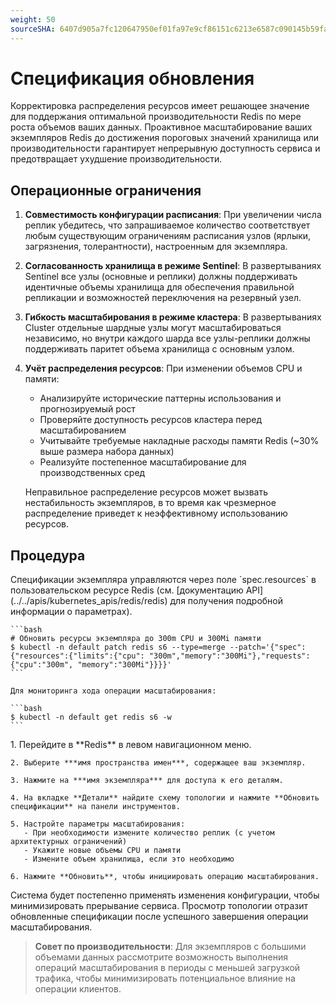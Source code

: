 ```yaml
---
weight: 50
sourceSHA: 6407d905a7fc120647950ef01fa97e9cf86151c6213e6587c090145b59faa597
---
```


# Спецификация обновления

Корректировка распределения ресурсов имеет решающее значение для поддержания оптимальной производительности Redis по мере роста объемов ваших данных. Проактивное масштабирование ваших экземпляров Redis до достижения пороговых значений хранилища или производительности гарантирует непрерывную доступность сервиса и предотвращает ухудшение производительности.

## Операционные ограничения

1. **Совместимость конфигурации расписания**: При увеличении числа реплик убедитесь, что запрашиваемое количество соответствует любым существующим ограничениям расписания узлов (ярлыки, загрязнения, толерантности), настроенным для экземпляра.

2. **Согласованность хранилища в режиме Sentinel**: В развертываниях Sentinel все узлы (основные и реплики) должны поддерживать идентичные объемы хранилища для обеспечения правильной репликации и возможностей переключения на резервный узел.

3. **Гибкость масштабирования в режиме кластера**: В развертываниях Cluster отдельные шардные узлы могут масштабироваться независимо, но внутри каждого шарда все узлы-реплики должны поддерживать паритет объема хранилища с основным узлом.

4. **Учёт распределения ресурсов**: При изменении объемов CPU и памяти:

   - Анализируйте исторические паттерны использования и прогнозируемый рост
   - Проверяйте доступность ресурсов кластера перед масштабированием
   - Учитывайте требуемые накладные расходы памяти Redis (~30% выше размера набора данных)
   - Реализуйте постепенное масштабирование для производственных сред

   Неправильное распределение ресурсов может вызвать нестабильность экземпляров, в то время как чрезмерное распределение приведет к неэффективному использованию ресурсов.

## Процедура

<Tabs>
  <Tab label="CLI">
    Спецификации экземпляра управляются через поле `spec.resources` в пользовательском ресурсе Redis (см. [документацию API](../../apis/kubernetes_apis/redis/redis) для получения подробной информации о параметрах).

    ```bash
    # Обновить ресурсы экземпляра до 300m CPU и 300Mi памяти
    $ kubectl -n default patch redis s6 --type=merge --patch='{"spec": {"resources":{"limits":{"cpu": "300m","memory":"300Mi"},"requests":{"cpu":"300m", "memory":"300Mi"}}}}'
    ```

    Для мониторинга хода операции масштабирования:

    ```bash
    $ kubectl -n default get redis s6 -w
    ```
  </Tab>

  <Tab label="Веб-консоль">
    1. Перейдите в **Redis** в левом навигационном меню.

    2. Выберите ***имя пространства имен***, содержащее ваш экземпляр.

    3. Нажмите на ***имя экземпляра*** для доступа к его деталям.

    4. На вкладке **Детали** найдите схему топологии и нажмите **Обновить спецификации** на панели инструментов.

    5. Настройте параметры масштабирования:
       - При необходимости измените количество реплик (с учетом архитектурных ограничений)
       - Укажите новые объемы CPU и памяти
       - Измените объем хранилища, если это необходимо

    6. Нажмите **Обновить**, чтобы инициировать операцию масштабирования.
  </Tab>
</Tabs>

Система будет постепенно применять изменения конфигурации, чтобы минимизировать прерывание сервиса. Просмотр топологии отразит обновленные спецификации после успешного завершения операции масштабирования.

> **Совет по производительности**: Для экземпляров с большими объемами данных рассмотрите возможность выполнения операций масштабирования в периоды с меньшей загрузкой трафика, чтобы минимизировать потенциальное влияние на операции клиентов.
